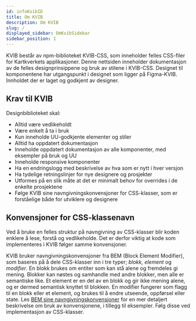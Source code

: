 ```yaml
---
id: infoKvibID
title: Om KVIB
description: Om KVIB
slug: /
displayed_sidebar: OmKvibSidebar
sidebar_position: 1
---
```


KVIB består av npm-biblioteket KVIB-CSS, som inneholder felles CSS-filer for Kartkverkets applikasjoner.
Denne nettsiden inneholder dokumentasjon av de felles designprinsippene og bruk av stilene i KVIB-CSS. Designet til komponentene har utgangspunkt i designet som ligger på Figma-KVIB. Innholdet der er laget og godkjent av designer.

## Krav til KVIB

Designbiblioteket skal:

* Alltid være vedlikeholdt
* Være enkelt å ta i bruk
* Kun inneholde UU-godkjente elementer og stiler
* Alltid ha oppdatert dokumentasjon
* Inneholde oppdatert dokumentasjon av alle komponenter, med eksempler på bruk og UU
* Inneholde responsive komponenter
* Ha en endringslogg med beskrivelse av hva som er nytt i hver versjon
* Ha tydelige retningslinjer for nye designere og prosjekter
* Utformes på en slik måte at det er minimalt behov for overrides i de enkelte prosjektene
* Følge KVIB sine navngivningskonvensjoner for CSS-klasser, som er forståelige både for utviklere og designere


## Konvensjoner for CSS-klassenavn
Ved å bruke en felles struktur på navngivning av CSS-klasser blir koden enklere å lese, forstå og vedlikeholde. Det er derfor viktig at kode som implementeres i KVIB følger samme konvensjoner.

KVIB bruker navngivningskonvensjoner fra BEM (Block Element Modifier), som baseres på å dele CSS-klasser inn i tre typer; _blokk, element_ og _modifier_. En blokk brukes om entiter som kan stå alene og fremdeles gi mening. 
Blokker kan nøstes og samhandle med andre blokker, men alle er semantiske like.
Et element er en del av en blokk og gir ikke mening alene, og er dermed semantisk knyttet til blokken. En modifier fungerer som flagg til en blokk eller et element, og brukes til å endre utseende, oppførsel eller state. 
Les <a href="http://getbem.com/naming/" class="underline"> BEM sine navngivningskonvensjoner</a> for en mer detaljert beskrivelse om bruk av konvensjonene, i tillegg til eksempler. Følg disse ved implementasjon av CSS-klasser. 


